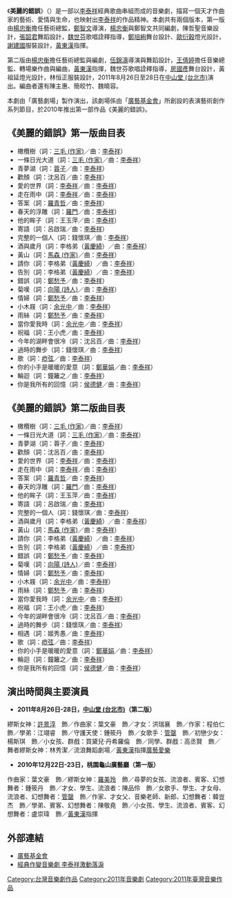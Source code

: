 《'''美麗的錯誤'''》（{{lang-en|The Dreamy Fallacy}}）是一部以[[李泰祥|李泰祥]]經典歌曲串組而成的音樂劇，描寫一個天才作曲家的藝術、愛情與生命，也映射出[[李泰祥|李泰祥]]的作品精神。本劇共有兩個版本，第一版由[[楊忠衡|楊忠衡]]擔任藝術總監，[[鄭智文|鄭智文]]導演，[[楊忠衡|楊忠衡]]與鄭智文共同編劇，陳哲聖音樂設計，[[張韶君|張韶君]]舞蹈設計，[[魏世芬|魏世芬]]歌唱詮釋指導，[[鄭培絢|鄭培絢]]舞台設計、[[歐衍穀|歐衍穀]]燈光設計，[[謝建國|謝建國]]服裝設計，[[黃東漢|黃東漢]]指揮。

第二版由[[楊忠衡|楊忠衡]]擔任藝術總監與編劇，[[伍錦濤|伍錦濤]]導演與舞蹈設計，[[王倩婷|王倩婷]]擔任音樂總監、轉場樂作曲與編曲，[[黃東漢|黃東漢]]指揮，魏世芬歌唱詮釋指導，[[房國彥|房國彥]]舞台設計，黃祖延燈光設計，林恒正服裝設計，2011年8月26日至28日在[[中山堂_(台北市)|中山堂 (台北市)]]演出。編曲者還有陳主惠、簡皎竹、魏曉容。

本劇由「廣藝劇場」製作演出，該劇場係由「[[廣藝基金會|廣藝基金會]]」所創設的表演藝術創作系列節目，於2010年推出第一部作品《美麗的錯誤》。

==《美麗的錯誤》第一版曲目表==

*橄欖樹（詞：[[三毛_(作家)|三毛 (作家)]]／曲：[[李泰祥|李泰祥]]）
*一條日光大道（詞：[[三毛_(作家)|三毛 (作家)]]／曲：[[李泰祥|李泰祥]]）
*青夢湖（詞：[[蓉子|蓉子]]／曲：[[李泰祥|李泰祥]]）
*歡顏（詞：沈呂百／曲：[[李泰祥|李泰祥]]）
*愛的世界（詞：[[李泰祥|李泰祥]]／曲：[[李泰祥|李泰祥]]）
*走在雨中（詞：[[李泰祥|李泰祥]]／曲：[[李泰祥|李泰祥]]）
*答案（詞：[[羅青哲|羅青哲]]／曲：[[李泰祥|李泰祥]]）
*春天的浮雕（詞：[[羅門|羅門]]／曲：[[李泰祥|李泰祥]]）
*他的眸子（詞：王玉萍／曲：[[李泰祥|李泰祥]]）
*寄語（詞：呂啟瑞／曲：[[李泰祥|李泰祥]]）
*完整的一個人（詞：錢懷琪／曲：[[李泰祥|李泰祥]]）
*酒與歲月（詞：李格弟（[[黃慶綺|黃慶綺]]）／曲：[[李泰祥|李泰祥]]）
*黃山（詞：[[馬森_(作家)|馬森 (作家)]]／曲：[[李泰祥|李泰祥]]）
*請你（詞：李格弟（[[黃慶綺|黃慶綺]]）／曲：[[李泰祥|李泰祥]]）
*告別（詞：李格弟（[[黃慶綺|黃慶綺]]）／曲：[[李泰祥|李泰祥]]）
*錯誤（詞：[[鄭愁予|鄭愁予]]／曲：[[李泰祥|李泰祥]]）
*菊嘆（詞：[[向陽_(詩人)|向陽 (詩人)]]／曲：[[李泰祥|李泰祥]]）
*情婦（詞：[[鄭愁予|鄭愁予]]／曲：[[李泰祥|李泰祥]]）
*小木屐（詞：[[余光中|余光中]]／曲：[[李泰祥|李泰祥]]）
*雨絲（詞：[[鄭愁予|鄭愁予]]／曲：[[李泰祥|李泰祥]]）
*當你愛我時（詞：[[余光中|余光中]]／曲：[[李泰祥|李泰祥]]）
*祝福（詞：王小虎／曲：[[李泰祥|李泰祥]]）
*今年的湖畔會很冷（詞：沈呂百／曲：[[李泰祥|李泰祥]]）
*過時的舞步（詞：錢懷琪／曲：[[李泰祥|李泰祥]]）
*歌（詞：[[瘂弦|瘂弦]]／曲：[[李泰祥|李泰祥]]）
*你的小手是暖暖的愛意（詞：[[鄭華娟|鄭華娟]]／曲：[[李泰祥|李泰祥]]）
*輪迴（詞：鐘籬之／曲：[[李泰祥|李泰祥]]）
*你是我所有的回憶（詞：[[侯德健|侯德健]]／曲：[[李泰祥|李泰祥]]）

==《美麗的錯誤》第二版曲目表==

*橄欖樹（詞：[[三毛_(作家)|三毛 (作家)]]／曲：[[李泰祥|李泰祥]]）
*一條日光大道（詞：[[三毛_(作家)|三毛 (作家)]]／曲：[[李泰祥|李泰祥]]）
*青夢湖（詞：蓉子／曲：[[李泰祥|李泰祥]]）
*歡顏（詞：沈呂百／曲：[[李泰祥|李泰祥]]）
*愛的世界（詞：[[李泰祥|李泰祥]]／曲：[[李泰祥|李泰祥]]）
*走在雨中（詞：[[李泰祥|李泰祥]]／曲：[[李泰祥|李泰祥]]）
*答案（詞：[[羅青哲|羅青哲]]／曲：[[李泰祥|李泰祥]]）
*春天的浮雕（詞：[[羅門|羅門]]／曲：[[李泰祥|李泰祥]]）
*他的眸子（詞：王玉萍／曲：[[李泰祥|李泰祥]]）
*寄語（詞：呂啟瑞／曲：[[李泰祥|李泰祥]]）
*完整的一個人（詞：錢懷琪／曲：[[李泰祥|李泰祥]]）
*酒與歲月（詞：李格弟（[[黃慶綺|黃慶綺]]）／曲：[[李泰祥|李泰祥]]）
*黃山（詞：[[馬森_(作家)|馬森 (作家)]]／曲：[[李泰祥|李泰祥]]）
*請你（詞：李格弟（[[黃慶綺|黃慶綺]]）／曲：[[李泰祥|李泰祥]]）
*告別（詞：李格弟（[[黃慶綺|黃慶綺]]）／曲：[[李泰祥|李泰祥]]）
*錯誤（詞：[[鄭愁予|鄭愁予]]／曲：[[李泰祥|李泰祥]]）
*菊嘆（詞：[[向陽_(詩人)|向陽 (詩人)]]／曲：[[李泰祥|李泰祥]]）
*情婦（詞：[[鄭愁予|鄭愁予]]／曲：[[李泰祥|李泰祥]]）
*小木屐（詞：[[余光中|余光中]]／曲：[[李泰祥|李泰祥]]）
*雨絲（詞：[[鄭愁予|鄭愁予]]／曲：[[李泰祥|李泰祥]]）
*當你愛我時（詞：[[余光中|余光中]]／曲：[[李泰祥|李泰祥]]）
*祝福（詞：王小虎／曲：[[李泰祥|李泰祥]]）
*今年的湖畔會很冷（詞：沈呂百／曲：[[李泰祥|李泰祥]]）
*過時的舞步（詞：錢懷琪／曲：[[李泰祥|李泰祥]]）
*相遇（詞：姬秀愚／曲：[[李泰祥|李泰祥]]）
*歌（詞：[[瘂弦|瘂弦]]／曲：[[李泰祥|李泰祥]]）
*你的小手是暖暖的愛意（詞：[[鄭華娟|鄭華娟]]／曲：[[李泰祥|李泰祥]]）
*輪迴（詞：鐘籬之／曲：[[李泰祥|李泰祥]]）
*你是我所有的回憶（詞：[[侯德健|侯德健]]／曲：[[李泰祥|李泰祥]]）

==演出時間與主要演員==

*'''2011年8月26日-28日，[[中山堂_(台北市)|中山堂 (台北市)]]（第二版）'''
繆斯女神：[[許景淳|許景淳]]　飾／作曲家：葉文豪　飾／才女：洪瑞襄　飾／作家：程伯仁　飾／學弟：江翊睿　飾／守護天使：鍾筱丹　飾／女歌手：[[管罄|管罄]]　飾／初戀少女：楊斯琪　飾／小女孩、群戲：買黛兒‧丹希羅倫　飾／同學、群戲：高丞賢　飾／舞者繆斯女神：林秀潔／流浪舞蹈劇場／[[黃東漢|黃東漢]]指揮[[廣藝愛樂|廣藝愛樂]]

*'''2010年12月22日-23日，桃園龜山廣藝廳（第一版）'''
作曲家：葉文豪　飾／繆斯女神：[[羅美玲|羅美玲]]　飾／尋夢的女孩、流浪者、賓客、幻想舞者：鍾筱丹　飾／才女、學生、流浪者：陳品伶　飾／女歌手、學生、才女母、流浪者、幻想舞者：[[管罄|管罄]]　飾／作家、才女父、音樂老師、新郎、幻想舞者：韓豈杰　飾／學弟、賓客、幻想舞者：陳敬堯　飾／小女孩、學生、流浪者、賓客、幻想舞者：盧崇瑋　飾／[[黃東漢|黃東漢]]指揮

==外部連結==
*[http://www.qaf.org.tw/ 廣藝基金會] {{Wayback|url=http://www.qaf.org.tw/ |date=20110926171333 }}
*[http://www.libertytimes.com.tw/2011/new/aug/29/today-show7.htm 經典作變音樂劇 李泰祥激動落淚] {{Wayback|url=http://www.libertytimes.com.tw/2011/new/aug/29/today-show7.htm |date=20110829053015 }}

[[Category:台灣音樂劇作品|Category:台灣音樂劇作品]]
[[Category:2011年音樂劇|Category:2011年音樂劇]]
[[Category:2011年臺灣音樂作品|Category:2011年臺灣音樂作品]]